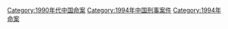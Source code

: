 [[Category:1990年代中国命案|Category:1990年代中国命案]]
[[Category:1994年中国刑事案件|Category:1994年中国刑事案件]]
[[Category:1994年命案|Category:1994年命案]]